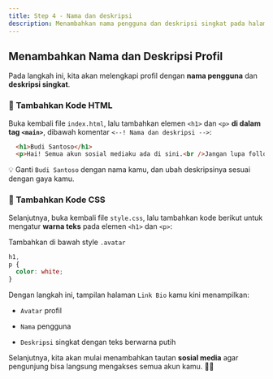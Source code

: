 ```yaml
---
title: Step 4 - Nama dan deskripsi
description: Menambahkan nama pengguna dan deskripsi singkat pada halaman Link Bio.
---
```


## Menambahkan Nama dan Deskripsi Profil

Pada langkah ini, kita akan melengkapi profil dengan **nama pengguna** dan **deskripsi singkat**.

### 🔧 Tambahkan Kode HTML

Buka kembali file `index.html`, lalu tambahkan elemen `<h1>` dan `<p>` **di dalam tag `<main>`**, dibawah komentar `<--! Nama dan deskripsi -->`:

```html
  <h1>Budi Santoso</h1>
  <p>Hai! Semua akun sosial mediaku ada di sini.<br />Jangan lupa follow ya!</p>
```

💡 Ganti `Budi Santoso` dengan nama kamu, dan ubah deskripsinya sesuai dengan gaya kamu.

### 🎨 Tambahkan Kode CSS

Selanjutnya, buka kembali file `style.css`, lalu tambahkan kode berikut untuk mengatur **warna teks** pada elemen `<h1>` dan `<p>`:

Tambahkan di bawah style `.avatar`

```css
h1,
p {
  color: white;
}
```

Dengan langkah ini, tampilan halaman `Link Bio` kamu kini menampilkan:

- `Avatar` profil

- `Nama` pengguna

- `Deskripsi` singkat dengan teks berwarna putih

Selanjutnya, kita akan mulai menambahkan tautan **sosial media** agar pengunjung bisa langsung mengakses semua akun kamu. 🔗✨
